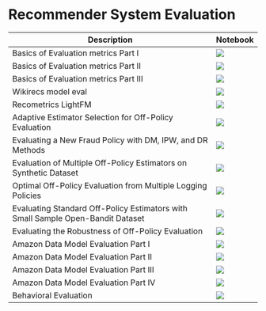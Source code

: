 # Recommender System Evaluation

| Description | Notebook | 
| ----------- | -------- |
| Basics of Evaluation metrics Part I | <a href="https://nbviewer.org/github/recohut/nbs/blob/main/2021-07-06-evaluation-metrics-basics.ipynb" alt=""> <img src="https://colab.research.google.com/assets/colab-badge.svg" /></a>|
| Basics of Evaluation metrics Part II | <a href="https://nbviewer.org/github/recohut/nbs/blob/main/2021-07-07-recsys-evaluation-metrics-part-2.ipynb" alt=""> <img src="https://colab.research.google.com/assets/colab-badge.svg" /></a>|
| Basics of Evaluation metrics Part III | <a href="https://nbviewer.org/github/recohut/nbs/blob/main/2021-07-08-recsys-evaluation-metrics-part-3.ipynb" alt=""> <img src="https://colab.research.google.com/assets/colab-badge.svg" /></a>|
| Wikirecs model eval | <a href="https://nbviewer.org/github/recohut/nbs/blob/main/2021-07-09-wikirecs-02-model-training-evaluation.ipynb" alt=""> <img src="https://colab.research.google.com/assets/colab-badge.svg" /></a>|
| Recometrics LightFM | <a href="https://nbviewer.org/github/recohut/nbs/blob/main/2021-07-13-evaluation-recometrics-lightfm.ipynb" alt=""> <img src="https://colab.research.google.com/assets/colab-badge.svg" /></a>|
| Adaptive Estimator Selection for Off-Policy Evaluation | <a href="" alt="https://nbviewer.org/github/recohut/nbs/blob/main/T471827%20%7C%20Adaptive%20Estimator%20Selection%20for%20Off-Policy%20Evaluation.ipynb"> <img src="https://colab.research.google.com/assets/colab-badge.svg" /></a>|
| Evaluating a New Fraud Policy with DM, IPW, and DR Methods | <a href="https://nbviewer.org/github/recohut/nbs/blob/main/T601959%20%7C%20Evaluating%20a%20New%20Fraud%20Policy%20with%20DM%2C%20IPW%2C%20and%20DR%20Methods.ipynb" alt=""> <img src="https://colab.research.google.com/assets/colab-badge.svg" /></a>|
| Evaluation of Multiple Off-Policy Estimators on Synthetic Dataset | <a href="https://nbviewer.org/github/recohut/nbs/blob/main/T705904%20%7C%20Evaluation%20of%20Multiple%20Off-Policy%20Estimators%20on%20Synthetic%20Dataset.ipynb" alt=""> <img src="https://colab.research.google.com/assets/colab-badge.svg" /></a>|
| Optimal Off-Policy Evaluation from Multiple Logging Policies | <a href="https://nbviewer.org/github/recohut/nbs/blob/main/T792262%20%7C%20Optimal%20Off-Policy%20Evaluation%20from%20Multiple%20Logging%20Policies.ipynb" alt=""> <img src="https://colab.research.google.com/assets/colab-badge.svg" /></a>|
| Evaluating Standard Off-Policy Estimators with Small Sample Open-Bandit Dataset | <a href="https://nbviewer.org/github/recohut/nbs/blob/main/T874693%20%7C%20Evaluating%20Standard%20Off-Policy%20Estimators%20with%20Small%20Sample%20Open-Bandit%20Dataset.ipynb" alt=""> <img src="https://colab.research.google.com/assets/colab-badge.svg" /></a>|
| Evaluating the Robustness of Off-Policy Evaluation | <a href="https://nbviewer.org/github/recohut/nbs/blob/main/T902666%20%7C%20Evaluating%20the%20Robustness%20of%20Off-Policy%20Evaluation.ipynb" alt=""> <img src="https://colab.research.google.com/assets/colab-badge.svg" /></a>|
| Amazon Data Model Evaluation Part I | <a href="https://nbviewer.org/github/recohut/nbs/blob/main/reco-tut-asr-01-evaluation-version-1.ipynb" alt=""> <img src="https://colab.research.google.com/assets/colab-badge.svg" /></a>|
| Amazon Data Model Evaluation Part II | <a href="https://nbviewer.org/github/recohut/nbs/blob/main/reco-tut-asr-01-evaluation-version-2.ipynb" alt=""> <img src="https://colab.research.google.com/assets/colab-badge.svg" /></a>|
| Amazon Data Model Evaluation Part III | <a href="https://nbviewer.org/github/recohut/nbs/blob/main/reco-tut-asr-99-02-recommendation-metrics-rating-evaluation.ipynb" alt=""> <img src="https://colab.research.google.com/assets/colab-badge.svg" /></a>|
| Amazon Data Model Evaluation Part IV | <a href="https://nbviewer.org/github/recohut/nbs/blob/main/reco-tut-asr-99-07-offline-evaluation.ipynb" alt=""> <img src="https://colab.research.google.com/assets/colab-badge.svg" /></a>|
| Behavioral Evaluation | <a href="https://nbviewer.org/github/recohut/nbs/blob/main/tutorial%20on%20behavioral%20evaluation%20of%20recommender%20systems.ipynb" alt=""> <img src="https://colab.research.google.com/assets/colab-badge.svg" /></a>|
